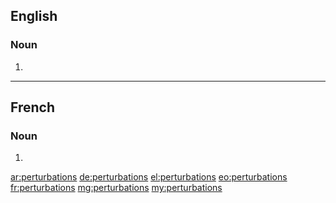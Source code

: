 ==English==

===Noun===
{{head|en|plural}}

# {{plural of|perturbation|lang=en}}

----

==French==

===Noun===
{{head|fr|plural|g=?}}

# {{plural of|perturbation|lang=fr}}

[[ar:perturbations]]
[[de:perturbations]]
[[el:perturbations]]
[[eo:perturbations]]
[[fr:perturbations]]
[[mg:perturbations]]
[[my:perturbations]]